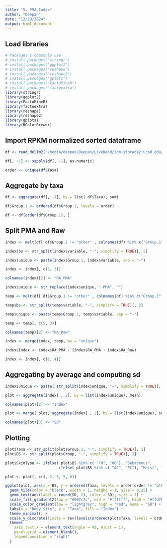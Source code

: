 ```yaml
---
title: "5. PMA_Index"
author: "Deepan"
date: "12/28/2024"
output: html_document
---
```


## Load libraries

```r
# Packages I commonly use
# install.packages("stringr")
# install.packages("ggplot2")
# install.packages("reshape")
# install.packages("reshape2")
# install.packages("gplots")
# install.packages("FactoMineR")
# install.packages("factoextra")
library(stringr)
library(ggplot2)
library(FactoMineR)
library(factoextra)
library(reshape)
library(reshape2)
library(gplots)
library(RColorBrewer)
```

## Import RPKM normalized sorted dataframe

```r

df <- read.delim2("/media/deepan/Deepan/LiveDead/igm-storage2.ucsd.edu/220428_A00953_0539_AHMNLKDSX3/202410_revision/swab_blank_removed/skin_SMGC_Zebra60perc_formatted_RPKM_sorted.tsv", check.names = FALSE) #only samples with paired Raw and PMA-treated

df[, -1] <- sapply(df[, -1], as.numeric)

order <- unique(df$Taxa)

```

## Aggregate by taxa

```r

df <- aggregate(df[, -1], by = list( df$Taxa), sum)

df$Group.1 <- ordered(df$Group.1, levels = order)

df <- df[order(df$Group.1), ]

```


## Split PMA and Raw

```r

index <- melt(df[ df$Group.1 != "other" , colnames(df) %in% c("Group.1", colnames(df)[str_detect(colnames(df), "PMA")])]) #only grabbing PMA samples first

index$bs <- str_split(index$variable, "-", simplify = TRUE)[, 2]

index$unique <- paste(index$Group.1, index$variable, sep = "-")

index <- index[, c(5, 3)]

colnames(index)[2] <- "RA_PMA"

index$unique <- str_replace(index$unique, "-PMA", "")

temp <- melt(df[ df$Group.1 != "other" , colnames(df) %in% c("Group.1", colnames(df)[!str_detect(colnames(df), "PMA")])]) #only grabbing PMA samples first

temp$bs <- str_split(temp$variable, "-", simplify = TRUE)[, 2]

temp$unique <- paste(temp$Group.1, temp$variable, sep = "-")

temp <- temp[, c(5, 3)]

colnames(temp)[2] <- "RA_Raw"

index <- merge(index, temp, by = "unique")

index$Index <- index$RA_PMA / (index$RA_PMA + index$RA_Raw)

index <- index[, c(1, 4)]

```

## Aggregating by average and computing sd

```r

index$unique <- paste( str_split(index$unique, "-", simplify = TRUE)[, 1], str_split(index$unique, "-", simplify = TRUE)[, 3], sep = "-")

plot <- aggregate(index[ , 2], by = list(index$unique), mean)

colnames(plot)[2] <- "Index" 

plot <- merge( plot, aggregate(index[ , 2], by = list(index$unique), sd))

colnames(plot)[3] <- "SD"

```


## Plotting

```r

plot$Taxa <- str_split(plot$Group.1, "-", simplify = TRUE)[, 1]
plot$BS <- str_split(plot$Group, "-", simplify = TRUE)[, 2]

plot$SkinType <- ifelse( plot$BS %in% c( "FH", "UB"), "Sebaceous",
                        ifelse( plot$BS %in% c( "AC", "PC"), "Moist", "Dry"))

plot <- plot[, c(4, 2, 3, 5, 6)]

ggplot(plot, aes(x = BS, y = ordered(Taxa, levels = order[order != "other"]), fill = Index)) +
  geom_tile(color = "black", width = 1, height = 1, size = 0.25) +
  geom_text(aes(label = round(SD, 2), color = SD), size = 3) +
  scale_fill_gradient2(low = "#007c7c", mid = "#ffffff", high = "#ffd700", midpoint = 0.5, name = "Index") +
  scale_color_gradient(low = "lightgrey", high = "red", name = "SD") +
  labs(x = "Body Site", y = "Taxa", fill = "Index") +
  theme_minimal() +
  scale_y_discrete(limits = rev(levels(ordered(plot$Taxa, levels = order[order != "other"])))) +
  theme(
    axis.text.x = element_text(angle = 45, hjust = 1),
    panel.grid = element_blank(),
    legend.position = "right"
  )

```


